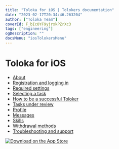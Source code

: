 ```yaml
---
title: "Toloka for iOS | Tolokers documentation"
date: "2023-02-17T20:34:46.263204"
author: ["Toloka Team"]
coverId: F_bIcOYF9yjrxkPZrXc3
tags: ["engineering"]
ogDescription: ""
docsMenu: "iosTolokersMenu"
---
```


# Toloka for iOS

- [About](./about)
- [Registration and logging in](./auth)
- [Required settings](./settings)
- [Selecting a task](./task-select)
- [How to be a successful Toloker](./tasks)
- [Tasks under review](./priemka)
- [Profile](./profile)
- [Messages](./messages)
- [Skills](./skills)
- [Withdrawal methods](./pay/about)
- [Troubleshooting and support](./troubleshooting/troubleshooting)

[![Download on the App Store](https://tlkfrontprod.azureedge.net/portal-production/static/uploaded/images/1676733317767/1676733317767_original_svg.svg)](https://apps.apple.com/us/app/yandex-toloka/id1282350367)
